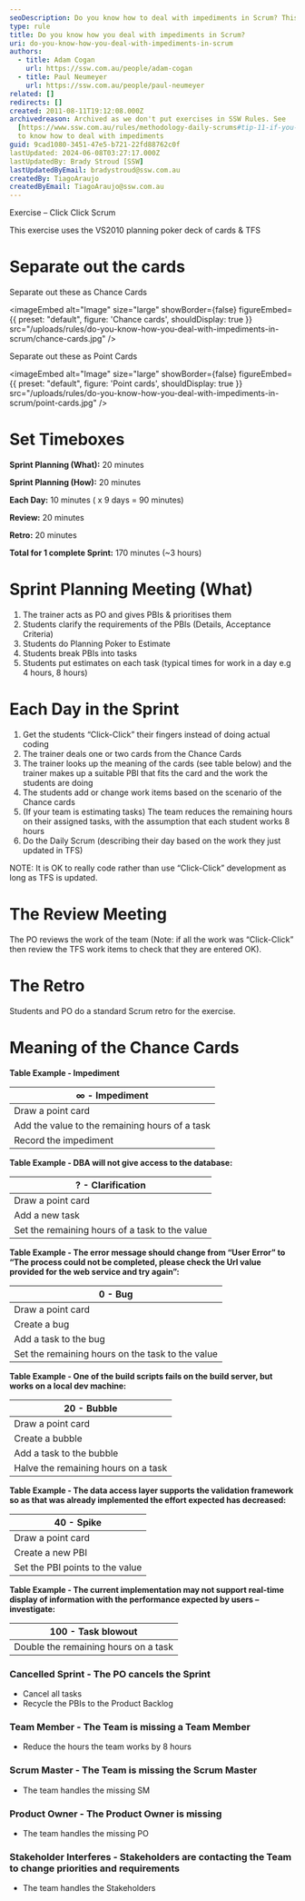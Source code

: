 ```yaml
---
seoDescription: Do you know how to deal with impediments in Scrum? This exercise uses the VS2010 planning poker deck of cards and TFS. Learn how your team can effectively handle obstacles and stay on track during a Scrum sprint.
type: rule
title: Do you know how you deal with impediments in Scrum?
uri: do-you-know-how-you-deal-with-impediments-in-scrum
authors:
  - title: Adam Cogan
    url: https://ssw.com.au/people/adam-cogan
  - title: Paul Neumeyer
    url: https://ssw.com.au/people/paul-neumeyer
related: []
redirects: []
created: 2011-08-11T19:12:08.000Z
archivedreason: Archived as we don't put exercises in SSW Rules. See
  [https://www.ssw.com.au/rules/methodology-daily-scrums#tip-11-if-you-have-raised-impediments-consider-contacting-the-product-owner](/methodology-daily-scrums#tip-11-if-you-have-raised-impediments-consider-contacting-the-product-owner)
  to know how to deal with impediments
guid: 9cad1080-3451-47e5-b721-22fd88762c0f
lastUpdated: 2024-06-08T03:27:17.000Z
lastUpdatedBy: Brady Stroud [SSW]
lastUpdatedByEmail: bradystroud@ssw.com.au
createdBy: TiagoAraujo
createdByEmail: TiagoAraujo@ssw.com.au
---
```


Exercise – Click Click Scrum

This exercise uses the VS2010 planning poker deck of cards & TFS
# Separate out the cards

Separate out these as Chance Cards


<imageEmbed
  alt="Image"
  size="large"
  showBorder={false}
  figureEmbed={{
    preset: "default",
    figure: 'Chance cards',
    shouldDisplay: true
  }}
  src="/uploads/rules/do-you-know-how-you-deal-with-impediments-in-scrum/chance-cards.jpg"
/>

Separate out these as Point Cards


<imageEmbed
  alt="Image"
  size="large"
  showBorder={false}
  figureEmbed={{
    preset: "default",
    figure: 'Point cards',
    shouldDisplay: true
  }}
  src="/uploads/rules/do-you-know-how-you-deal-with-impediments-in-scrum/point-cards.jpg"
/>

# Set Timeboxes

**Sprint Planning (What):** 20 minutes

**Sprint Planning (How):** 20 minutes

**Each Day:** 10 minutes ( x 9 days = 90 minutes)

**Review:** 20 minutes

**Retro:** 20 minutes

**Total for 1 complete Sprint:** 170 minutes (~3 hours)

# Sprint Planning Meeting (What)

1. The trainer acts as PO and gives PBIs & prioritises them
2. Students clarify the requirements of the PBIs (Details, Acceptance Criteria)
3. Students do Planning Poker to Estimate
4. Students break PBIs into tasks
5. Students put estimates on each task (typical times for work in a day e.g 4 hours, 8 hours)

# Each Day in the Sprint

1. Get the students “Click-Click” their fingers instead of doing actual coding
2. The trainer deals one or two cards from the Chance Cards
3. The trainer looks up the meaning of the cards (see table below) and the trainer makes up a suitable PBI that fits the card and the work the students are doing
4. The students add or change work items based on the scenario of the Chance cards
5. (If your team is estimating tasks) The team reduces the remaining hours on their assigned tasks, with the assumption that each student works 8 hours
6. Do the Daily Scrum (describing their day based on the work they just updated in TFS)

NOTE: It is OK to really code rather than use “Click-Click” development as long as TFS is updated.

# The Review Meeting

The PO reviews the work of the team (Note: if all the work was “Click-Click” then review the TFS work items to check that they are entered OK).

# The Retro

Students and PO do a standard Scrum retro for the exercise.

# Meaning of the Chance Cards

**Table Example - Impediment**

| ∞ - Impediment                                 |
| ---------------------------------------------- |
| Draw a point card                              |
| Add the value to the remaining hours of a task |
| Record the impediment                          |

**Table Example - DBA will not give access to the database:**

| ? - Clarification                              |
| ---------------------------------------------- |
| Draw a point card                              |
| Add a new task                                 |
| Set the remaining hours of a task to the value |

**Table Example - The error message should change from “User Error” to “The process could not be completed, please check the Url value provided for the web service and try again”:**

| 0 - Bug                                          |
| ------------------------------------------------ |
| Draw a point card                                |
| Create a bug                                     |
| Add a task to the bug                            |
| Set the remaining hours on the task to the value |

**Table Example - One of the build scripts fails on the build server, but works on a local dev machine:**

| 20 - Bubble                         |
| ----------------------------------- |
| Draw a point card                   |
| Create a bubble                     |
| Add a task to the bubble            |
| Halve the remaining hours on a task |

**Table Example - The data access layer supports the validation framework so as that was already implemented the effort expected has decreased:**

| 40 - Spike                      |
| ------------------------------- |
| Draw a point card               |
| Create a new PBI                |
| Set the PBI points to the value |

**Table Example - The current implementation may not support real-time display of information with the performance expected by users – investigate:**

| 100 - Task blowout                   |
| ------------------------------------ |
| Double the remaining hours on a task |

### Cancelled Sprint - The PO cancels the Sprint

- Cancel all tasks
- Recycle the PBIs to the Product Backlog </li>

### Team Member - The Team is missing a Team Member

- Reduce the hours the team works by 8 hours

### Scrum Master - The Team is missing the Scrum Master

- The team handles the missing SM

### Product Owner - The Product Owner is missing

- The team handles the missing PO

### Stakeholder Interferes - Stakeholders are contacting the Team to change priorities and requirements

- The team handles the Stakeholders
